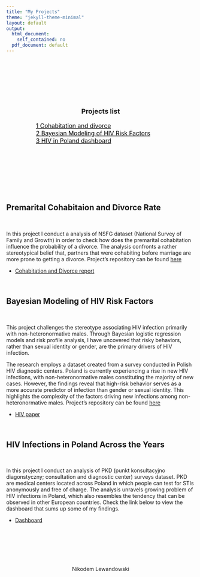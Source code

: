 ```yaml
---
title: "My Projects"
theme: "jekyll-theme-minimal"
layout: default
output:
  html_document:
    self_contained: no
  pdf_document: default
---
```




<head>

<meta charset="utf-8">
<meta name="viewport" content="width=device-width, initial-scale=1">
<link rel="stylesheet" href="https://cdnjs.cloudflare.com/ajax/libs/font-awesome/4.7.0/css/font-awesome.min.css">


<style>
#toc_container {
    background: transparent; /* Set the background to transparent */
    border: none;
    padding: 10px; /* Add padding to create space between content and box */
    max-width: 400px; /* Set a maximum width for the container */
    margin: 50px auto; /* Center the container horizontally using margin: 0 auto; */
    text-align: left;
}

.toc_title {
    font-size: 18px;
    font-weight: 700;
    text-align: center;
}

#toc_container li, #toc_container ul, #toc_container ul li{
    list-style: outside none none !important;
    font-size: 16px;        
}

#toc_container a {
    color: #000;
}
</style>

</head>


&nbsp; <br>
&nbsp; <br>
&nbsp; <br>


<div id="toc_container">
<p class="toc_title">Projects list</p>
<ul class="toc_list">
<li><a href="#Cohab">1 Cohabitation and divorce</a></li>
<li><a href="#PKD">2 Bayesian Modeling of HIV Risk Factors</a></li>
<li><a href="#Dash">3 HIV in Poland dashboard</a></li>
</ul>
</div>


&nbsp; <br>
&nbsp; <br>
&nbsp; <br>

<h2 id="Cohab">Premarital Cohabitaion and Divorce Rate</h2>

&nbsp; <br>

In this project I conduct a analysis of NSFG dataset (National Survey of Family and Growth) in order to check how does the premarital cohabitation influence the probability of a divorce. The analysis confronts a rather stereotypical belief that, partners that were cohabiting before marriage are more prone to getting a divorce. Project's repository can be found [here](https://github.com/Niklewa/Cohab_nsfg)

- <a href="https://niklewa.github.io/sample_project.html">Cohabitation and Divorce report</a>

&nbsp; <br>


<h2 id="PKD">Bayesian Modeling of HIV Risk Factors</h2>

&nbsp; <br>

This project challenges the stereotype associating HIV infection primarily with non-heteronormative males. Through Bayesian logistic regression models and risk profile analysis, I have uncovered that risky behaviors, rather than sexual identity or gender, are the primary drivers of HIV infection.   

The research employs a dataset created from a survey conducted in Polish HIV diagnostic centers. Poland is currently experiencing a rise in new HIV infections, with non-heteronormative males constituting the majority of new cases. However, the findings reveal that high-risk behavior serves as a more accurate predictor of infection than gender or sexual identity. This highlights the complexity of the factors driving new infections among non-heteronormative males. Project's repository can be found [here](https://github.com/Niklewa/hivPKDproject)


- <a href="https://github.com/Niklewa/Niklewa.github.io/raw/main/HIVPaperLewandowski.pdf">HIV paper</a>

&nbsp; <br>

<h2 id="Dash">HIV Infections in Poland Across the Years</h2>

&nbsp; <br>

In this project I conduct an analysis of PKD (punkt konsultacyjno diagonstyczny; consultation and diagnostic center) surveys dataset. PKD are medical centers located across Poland in which people can test for STIs anonymously and free of charge. The analysis unravels growing problem of HIV infections in Poland, which also resembles the tendency that can be observed in other European countries. Check the link below to view the dashboard that sums up some of my findings. 

- <a href="https://niklewa.github.io/flexPart1DashFILLED.html">Dashboard</a>



&nbsp; <br>
&nbsp; <br>
&nbsp; <br>
&nbsp; <br>
&nbsp; <br>



<div class="footer">  
<center>

<p style="text-align:center;font-size:14px">Nikodem Lewandowski</p>  
&nbsp; &nbsp; <a href=mailto:"nikodemlewandowski@gmail.com/"><i class="fa fa-envelope" style="font-size:18px;color:grey"></i></a> &nbsp; &nbsp;
<a href="https://github.com/Niklewa"><i class="fa fa-github" style="font-size:18px;color:grey"></i></a> &nbsp; &nbsp;
<a href="https://www.linkedin.com/in/nikodem-lewandowski-96b482244/"><i class="fa fa-linkedin-square" style="font-size:18px;color:grey"></i></a> &nbsp; &nbsp;
<a href="https://www.facebook.com/nikodem.lewandowski.754"><i class="fa fa-facebook-f" style="font-size:18px;color:grey"></i></a> &nbsp; &nbsp;

 
</center>
</div>  

